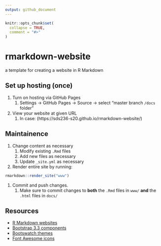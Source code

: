 ```yaml
---
output: github_document
---
```


<!-- README.md is generated from README.Rmd. Please edit that file -->

```r
knitr::opts_chunk$set(
  collapse = TRUE,
  comment = "#>"
)
```

# rmarkdown-website

<!-- badges: start -->
<!-- badges: end -->

a template for creating a website in R Markdown

## Set up hosting (once)

1. Turn on hosting via GitHub Pages
    1. Settings -> GitHub Pages -> Source -> select "master branch `/docs` folder"
1. View your website at given URL
    1. In case: (https://sds236-s20.github.io/rmarkdown-website/)

## Maintainence

1. Change content as necessary
    1. Modify existing `.Rmd` files
    1. Add new files as necessary
    1. Update `_site.yml` as necessary
1. Render entire site by running:

```r
rmarkdown::render_site("www")
```

1. Commit and push changes. 
    1. Make sure to commit changes to **both** the `.Rmd` files in `www/` **and** the `.html` files in `docs/`

## Resources

- [R Markdown websites](https://bookdown.org/yihui/rmarkdown/rmarkdown-site.html)
- [Bootstrap 3.3 components](https://getbootstrap.com/docs/3.3/components/)
- [Bootswatch themes](https://bootswatch.com/3/)
- [Font Awesome icons](https://fontawesome.com/icons?d=gallery&m=free)

